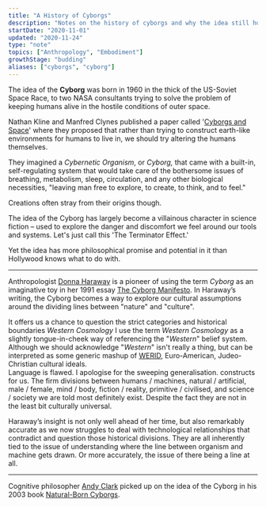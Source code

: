 ```yaml
---
title: "A History of Cyborgs"
description: "Notes on the history of cyborgs and why the idea still holds historical weight in Western narratives"
startDate: "2020-11-01"
updated: "2020-11-24"
type: "note"
topics: ["Anthropology", "Embodiment"]
growthStage: "budding"
aliases: ["cyborgs", "cyborg"]
---
```



<IntroParagraph>The idea of the **Cyborg** was born in <YearsAgo>1960</YearsAgo> in the thick of the US-Soviet Space Race, to two NASA consultants trying to solve the problem of keeping humans alive in the hostile conditions of outer space.</IntroParagraph>

Nathan Kline and Manfred Clynes published a paper called '[Cyborgs and Space](http://www.guicolandia.net/files/expansao/Cyborgs_Space.pdf)' where they proposed that rather than trying to construct earth-like environments for humans to live in, we should try altering the humans themselves.

They imagined a _Cybernetic Organism_, or _Cyborg,_ that came with a built-in, self-regulating system that would take care of the bothersome issues of breathing, metabolism, sleep, circulation, and any other biological necessities, "leaving man free to explore, to create, to think, and to feel."

Creations often stray from their origins though.

The idea of the Cyborg has largely become a villainous character in science fiction – used to explore the danger and discomfort we feel around our tools and systems. Let's just call this 'The Terminator Effect.'

Yet the idea has more philosophical promise and potential in it than Hollywood knows what to do with.

---

Anthropologist [Donna Haraway](https://en.wikipedia.org/wiki/Donna_Haraway) is a pioneer of using the term _Cyborg_ as an imaginative toy in her <YearsAgo>1991</YearsAgo> essay [The Cyborg Manifesto](https://warwick.ac.uk/fac/arts/english/currentstudents/undergraduate/modules/fictionnownarrativemediaandtheoryinthe21stcentury/manifestly_haraway_----_a_cyborg_manifesto_science_technology_and_socialist-feminism_in_the_....pdf). In Haraway’s writing, the Cyborg becomes a way to explore our cultural assumptions around the dividing lines between "nature" and "culture".

It offers us a chance to question the strict categories and historical boundaries _Western Cosmology_ <Footnote idName={1}>I use the term _Western Cosmology_ as a slightly tongue-in-cheek way of referencing the "_Western_" belief system.<br />Although we should acknowledge "_Western_" isn't really a thing, but can be interpreted as some generic mashup of [WERID](https://en.wikipedia.org/wiki/Psychology#WEIRD_bias), Euro-American, Judeo-Christian cultural ideals.<br />Language is flawed. I apologise for the sweeping generalisation.</Footnote> constructs for us. The firm divisions between humans / machines, natural / artificial, male / female, mind / body, fiction / reality, primitive / civilised, and science / society we are told most definitely exist. Despite the fact they are not in the least bit culturally universal.

Haraway’s insight is not only well ahead of her time, but also remarkably accurate as we now struggles to deal with technological relationships that contradict and question those historical divisions. They are all inherently tied to the issue of understanding where the line between organism and machine gets drawn. Or more accurately, the issue of there being a line at all.

---

Cognitive philosopher [Andy Clark](https://en.wikipedia.org/wiki/Andy_Clark) picked up on the idea of the Cyborg in his <YearsAgo>2003</YearsAgo> book [Natural-Born Cyborgs](https://www.google.co.uk/books/edition/Natural_born_Cyborgs/8JXaK3sREXQC?hl=en).
